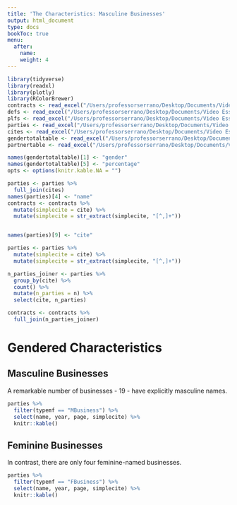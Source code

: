 ```yaml
---
title: 'The Characteristics: Masculine Businesses'
output: html_document
type: docs
bookToc: true
menu:
  after:
    name:
    weight: 4
---
```



```r
library(tidyverse)
library(readxl)
library(plotly)
library(RColorBrewer) 
contracts <- read_excel("/Users/professorserrano/Desktop/Documents/Video Essays/Law/contracts_gender_r_2.xlsx")
defs <- read_excel("/Users/professorserrano/Desktop/Documents/Video Essays/Law/defs_r.xlsx")
plfs <- read_excel("/Users/professorserrano/Desktop/Documents/Video Essays/Law/plfs_r.xlsx")
parties <- read_excel("/Users/professorserrano/Desktop/Documents/Video Essays/Law/parties_r.xlsx")
cites <- read_excel("/Users/professorserrano/Desktop/Documents/Video Essays/Law/cites_for_contracts.xlsx")
gendertotaltable <- read_excel("/Users/professorserrano/Desktop/Documents/Video Essays/Law/gendertotaltable.xlsx")
partnertable <- read_excel("/Users/professorserrano/Desktop/Documents/Video Essays/Law/partner_table.xlsx")

names(gendertotaltable)[1] <- "gender"
names(gendertotaltable)[5] <- "percentage"
opts <- options(knitr.kable.NA = "")

parties <- parties %>%
  full_join(cites)
names(parties)[4] <- "name"
contracts <- contracts %>%
  mutate(simplecite = cite) %>%
  mutate(simplecite = str_extract(simplecite, "[^,]+"))


names(parties)[9] <- "cite"

parties <- parties %>%
  mutate(simplecite = cite) %>%
  mutate(simplecite = str_extract(simplecite, "[^,]+"))

n_parties_joiner <- parties %>%
  group_by(cite) %>%
  count() %>%
  mutate(n_parties = n) %>%
  select(cite, n_parties)

contracts <- contracts %>%
  full_join(n_parties_joiner)

```

# Gendered Characteristics

## Masculine Businesses

A remarkable number of businesses - 19 - have explicitly masculine names. 

```r
parties %>%
  filter(typemf == "MBusiness") %>%
  select(name, year, page, simplecite) %>%
  knitr::kable()

```


## Feminine Businesses

In contrast, there are only four feminine-named businesses.

```r
parties %>%
  filter(typemf == "FBusiness") %>%
  select(name, year, page, simplecite) %>%
  knitr::kable()
```